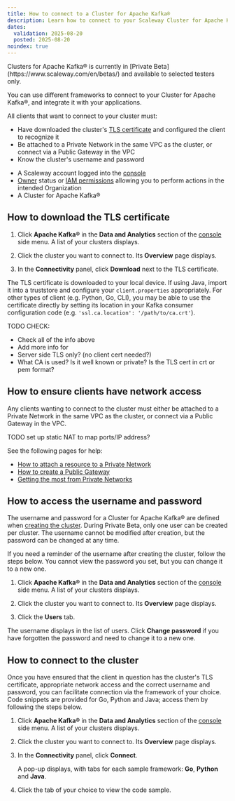 ```yaml
---
title: How to connect to a Cluster for Apache Kafka®
description: Learn how to connect to your Scaleway Cluster for Apache Kafka® wih Scaleway, and understand how to securely establish a connection using TLS certificates and credentials.
dates:
  validation: 2025-08-20
  posted: 2025-08-20
noindex: true
---
```


<Message type="note">
Clusters for Apache Kafka® is currently in [Private Beta](https://www.scaleway.com/en/betas/) and available to selected testers only.
</Message>

You can use different frameworks to connect to your Cluster for Apache Kafka®, and integrate it with your applications.

All clients that want to connect to your cluster must:

- Have downloaded the cluster's [TLS certificate](/clusters-for-kafka/how-to/manage-cluster/) and configured the client to recognize it
- Be attached to a Private Network in the same VPC as the cluster, or connect via a Public Gateway in the VPC
- Know the cluster's username and password

<Requirements />

  - A Scaleway account logged into the [console](https://console.scaleway.com)
  - [Owner](/iam/concepts/#owner) status or [IAM permissions](/iam/concepts/#permission) allowing you to perform actions in the intended Organization
  - A Cluster for Apache Kafka®

## How to download the TLS certificate

1. Click **Apache Kafka®** in the **Data and Analytics** section of the [console](https://console.scaleway.com/) side menu. A list of your clusters displays.

2. Click the cluster you want to connect to. Its **Overview** page displays.

3. In the **Connectivity** panel, click **Download** next to the TLS certificate.

The TLS certificate is downloaded to your local device. If using Java, import it into a truststore and configure your `client.properties` appropriately. For other types of client (e.g. Python, Go, CLI), you may be able to use the certificate directly by setting its location in your Kafka consumer configuration code (e.g. `'ssl.ca.location': '/path/to/ca.crt'`).

TODO CHECK:
- Check all of the info above
- Add more info for 
- Server side TLS only? (no client cert needed?)
- What CA is used? Is it well known or private? Is the TLS cert in crt or pem format?

## How to ensure clients have network access

Any clients wanting to connect to the cluster must either be attached to a Private Network in the same VPC as the cluster, or connect via a Public Gateway in the VPC.

TODO set up static NAT to map ports/IP address?

See the following pages for help:
- [How to attach a resource to a Private Network](/vpc/how-to/attach-resources-to-pn/)
- [How to create a Public Gateway](/public-gateways/how-to/create-a-public-gateway/)
- [Getting the most from Private Networks](/vpc/reference-content/getting-most-private-networks/)

## How to access the username and password

The username and password for a Cluster for Apache Kafka® are defined when [creating the cluster](/clusters-for-kafka/how-to/create-cluster/). During Private Beta, only one user can be created per cluster. The username cannot be modified after creation, but the password can be changed at any time.

If you need a reminder of the username after creating the cluster, follow the steps below. You cannot view the password you set, but you can change it to a new one.

1. Click **Apache Kafka®** in the **Data and Analytics** section of the [console](https://console.scaleway.com/) side menu. A list of your clusters displays.

2. Click the cluster you want to connect to. Its **Overview** page displays.

3. Click the **Users** tab.

The username displays in the list of users. Click **Change password** if you have forgotten the password and need to change it to a new one.

## How to connect to the cluster

Once you have ensured that the client in question has the cluster's TLS certificate, appropriate network access and the correct username and password, you can facilitate connection via the framework of your choice. Code snippets are provided for Go, Python and Java; access them by following the steps below.

1. Click **Apache Kafka®** in the **Data and Analytics** section of the [console](https://console.scaleway.com/) side menu. A list of your clusters displays.

2. Click the cluster you want to connect to. Its **Overview** page displays.

3. In the **Connectivity** panel, click **Connect**.

    A pop-up displays, with tabs for each sample framework: **Go**, **Python** and **Java**.

4. Click the tab of your choice to view the code sample.